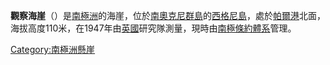 {{multiple issues|
{{expand|time=2016-12-08T09:42:49+00:00}}
{{unreferenced|time=2016-12-08T09:42:49+00:00}}
{{update|time=2016-12-08T09:42:49+00:00}}
}}
{{coord|60|43|S|45|36|W|display=title}}

'''觀察海崖'''（{{lang-en|Observation Bluff}}）是[[南極洲|南極洲]]的海崖，位於[[南奧克尼群島|南奧克尼群島]]的[[西格尼島|西格尼島]]，處於[[帕爾港|帕爾港]]北面，海拔高度110米，在1947年由[[英國|英國]]研究隊測量，現時由[[南極條約體系|南極條約體系]]管理。

[[Category:南極洲懸崖|Category:南極洲懸崖]]


{{Antarctica-geo-stub}}